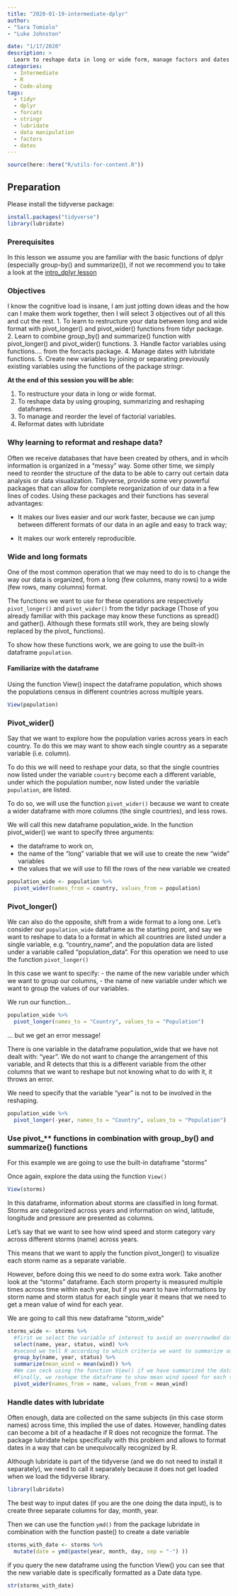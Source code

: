 ```yaml
---
title: "2020-01-19-intermediate-dplyr"
author: 
- "Sara Tomiolo"
- "Luke Johnston"

date: "1/17/2020"
description: >
  Learn to reshape data in long or wide form, manage factors and dates using the packages dplyr, tidyr, lubridate, forcats and stringr.
categories:
  - Intermediate
  - R
  - Code-along
tags:
  - tidyr
  - dplyr
  - forcats
  - stringr
  - lubridate
  - data manipulation
  - factors
  - dates
---
```



```r
source(here::here("R/utils-for-content.R"))
```

## Preparation

Please install the tidyverse package:

```r
install.packages("tidyverse")
library(lubridate)
```

### Prerequisites

In this lesson we assume you are familiar with the basic functions of dplyr (especially group-by() and summarize()), if not we recommend you to take a look at the [intro_dplyr lesson](https://au-cru.github.io/site/material/2019-11-15-intro-dplyr/) 


### Objectives

I know the cognitive load is insane, I am just jotting down ideas and the how can I make them work together, then I will select 3 objectives out of all this and cut the rest. 
1. To learn to restructure your data between long and wide format with pivot_longer() and pivot_wider() functions from tidyr package.
2. Learn to combine group_by() and summarize() function with pivot_longer() and pivot_wider() functions.
3. Handle factor variables using functions.... from the forcacts package.
4. Manage dates with lubridate functions.
5. Create new variables by joining or separating previously existing variables using the functions of the package stringr.
    
**At the end of this session you will be able:**

1. To restructure your data in long or wide format.
2. To reshape data by using grouping, summarizing and reshaping dataframes.
2. To manage and reorder the level of factorial variables.
3. Reformat dates with lubridate

### Why learning to reformat and reshape data?

Often we receive databases that have been created by others, and in  whcih information is organized in a "messy" way. Some other time, we simply need to reorder the structure of the data to be able to carry out certain data analysis or data visualization. Tidyverse, provide some very powerful packages that can allow for complete reorganization of our data in a few lines of codes. Using these packages and their functions has several advantages:

- It makes our lives easier and our work faster, because we  can jump between different formats of our data in an agile and easy to track way;

- It makes our work enterely reproducible.

### Wide and long formats

One of the most common operation that we may need to do is to change the way our data is organized, from a long (few columns, many rows) to a wide (few rows, many columns) format.

The functions we want to use for these operations are respectively `pivot_longer()` and `pivot_wider()` from the tidyr package (Those of you already familiar with this package may know these functions as spread() and gather(). Although these formats still work, they are being slowly replaced by the pivot_ functions).

To show how these functions work, we are going to use the built-in dataframe `population`.

#### Familiarize with the dataframe

Using the function View() inspect the dataframe population, which shows the populations census in different countries across multiple years.

```r
View(population)
```


### Pivot_wider()
Say that we want to explore how the population varies across years in each country. To do this we may want to show each single country as a separate variable (i.e. column). 

To do this we will need to reshape your data, so that the single countries now listed under the variable `country` become each a different variable, under which the population number, now listed under the variable `population`, are listed.

To do so, we will use the function `pivot_wider()` because we want to create a wider dataframe with more columns (the single countries), and less rows.

We will call this new dataframe population_wide.
In the function pivot_wider() we want to specify three arguments: 

- the dataframe to work on,
- the name of the "long" variable that we will use to create the new "wide" variables
- the values that we will use to fill the rows of the new variable we created

```r
population_wide <- population %>% 
  pivot_wider(names_from = country, values_from = population) 
```

### Pivot_longer()

We can also do  the opposite, shift from a wide format to a long one. 
Let's consider our `population_wide` dataframe as the starting point, and say we want to reshape to data to a format in which all countries are listed under a single variable, e.g. "country_name", and the population data are listed under a variable called "population_data". For this operation we need to use the function `pivot_longer()`

In this case we want to specify:
- the name of the new variable under which we want to group our columns, 
- the name of new variable under which we want to group the values of our variables.

We run our function...

```r
population_wide %>%
  pivot_longer(names_to = "Country", values_to = "Population")
```

... but we get an error message!

There is one variable in the dataframe population_wide that we have not dealt with: "year". We do not want to change the arrangement of this variable, and R detects that this is a different variable from the other columns that we want to reshape but not knowing what to do with it, it throws an error. 

We need to specify that the variable "year" is not to be involved in the reshaping.

```r
population_wide %>%
  pivot_longer(-year, names_to = "Country", values_to = "Population")
```


### Use pivot_** functions in combination with group_by() and summarize() functions

For this example we are going to use the built-in dataframe "storms"

Once again, explore the data using the function `View()`

```r
View(storms)
```

In this dataframe, information about storms are classified  in long format. Storms are categorized across years and information on wind, latitude, longitude and pressure are presented as columns.

Let's say that we want to see how wind speed and storm category vary across different storms (name) across years. 

This means that we want to apply the function pivot_longer() to visualize each storm name as a separate variable.

However, before doing this we need to do some extra work. Take another look at the "storms" dataframe. Each storm property is measured multiple times across time within each year, but if you want to have informations by storm name and storm status for each single year it means that we need to get a mean value of wind for each year. 

We are going to call this new dataframe "storm_wide"

```r
storms_wide <- storms %>% 
  #first we select the variable of interest to avoid an overcrowded dataframe
  select(name, year, status, wind) %>% 
  #second we tell R according to which criteria we want to summarize our data, i.e. we want to know the mean value of wind speed for each storm according to storm status and year
  group_by(name, year, status) %>% 
  summarize(mean_wind = mean(wind)) %>% 
  #We can ceck using the function View() if we have summarized the data correctly
  #Finally, we reshape the dataframe to show mean wind speed for each storm  (each storm name becomes a separate column), and information on wind speed will be organized according to year and storm status within each storm name.
  pivot_wider(names_from = name, values_from = mean_wind)  
```


### Handle dates with lubridate

Often enough, data are collected on the same subjects (in this case storm names) across time, this implied the use of dates. However, handling dates can become a bit of a headache if R does not recognize the format. 
The package lubridate helps specifically with this problem and allows to format dates in a way that can be unequivocally recognized by R.


Although lubridate is part of the tidyverse (and we do not need to install it separately), we need to call it separately because it does not get loaded when we load the tidyverse library.

```r
library(lubridate)
```

The best way to input dates (if you are the one doing the data input), is to create three separate columns for day, month, year.

Then we can use the function `ymd()` from the package lubridate in combination with the function paste() to create a date variable

```r
storms_with_date <- storms %>% 
  mutate(date = ymd(paste(year, month, day, sep = "-") )) 
```

if you query the new dataframe using the function View() you can see that the new variable date is specifically formatted as a Date data type.

```r
str(storms_with_date)
```


